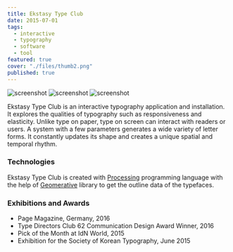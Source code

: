```yaml
---
title: Ekstasy Type Club
date: 2015-07-01
tags:
  - interactive
  - typography
  - software
  - tool
featured: true
cover: "./files/thumb2.png"
published: true
---
```



<Vimeo id="132310776" width="640" height="360" />

![screenshot](./files/001.jpg)
![screenshot](./files/002.jpg)
![screenshot](./files/003.jpg)

<Vimeo id="132337296" width="640" height="400" />

<Vimeo id="132337468" width="640" height="400" />

Ekstasy Type Club is an interactive typography application and installation. It explores the qualities of typography such as responsiveness and elasticity. Unlike type on paper, type on screen can interact with readers or users. A system with a few parameters generates a wide variety of letter forms. It constantly updates its shape and creates a unique spatial and temporal rhythm.

### Technologies

Ekstasy Type Club is created with [Processing](http://processing.org) programming language with the help of [Geomerative](http://www.ricardmarxer.com/geomerative/) library to get the outline data of the typefaces.

### Exhibitions and Awards

- Page Magazine, Germany, 2016
- Type Directors Club 62 Communication Design Award Winner, 2016
- Pick of the Month at IdN World, 2015
- Exhibition for the Society of Korean Typography, June 2015
